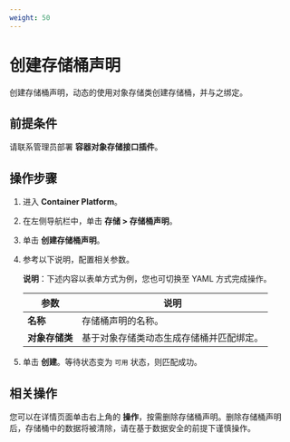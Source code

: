 ```yaml
---
weight: 50
---
```


# 创建存储桶声明

创建存储桶声明，动态的使用对象存储类创建存储桶，并与之绑定。

## 前提条件

请联系管理员部署 **容器对象存储接口插件**。

## 操作步骤

1. 进入 **Container Platform**。

1. 在左侧导航栏中，单击 **存储 > 存储桶声明**。

2. 单击 **创建存储桶声明**。

2. 参考以下说明，配置相关参数。

    **说明**：下述内容以表单方式为例，您也可切换至 YAML 方式完成操作。

    |参数|说明                                                         |
    | -------- | ----------------  | 
    | **名称**   | 存储桶声明的名称。 |
    | **对象存储类**   |基于对象存储类动态生成存储桶并匹配绑定。|

5. 单击 **创建**。等待状态变为 `可用` 状态，则匹配成功。

## 相关操作

您可以在详情页面单击右上角的 **操作**，按需删除存储桶声明。删除存储桶声明后，存储桶中的数据将被清除，请在基于数据安全的前提下谨慎操作。